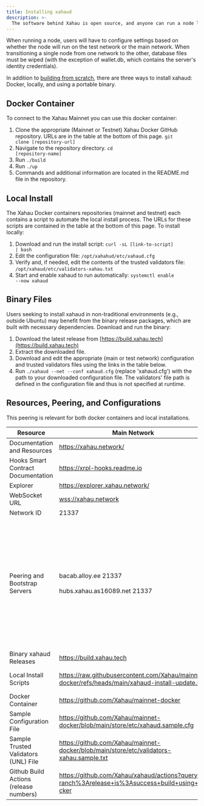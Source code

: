 ```yaml
---
title: Installing xahaud
description: >-
  The software behind Xahau is open source, and anyone can run a node locally. Users can run a Docker container, a local instance, or a binary file.
---
```

When running a node, users will have to configure settings based on whether the node will run on the test network or the main network. When transitioning a single node from one network to the other, database files must be wiped (with the exception of wallet.db, which contains the server's identity credentials).

In addition to [building from scratch](../building-xahau), there are three ways to install xahaud: Docker, locally, and using a portable binary.
## Docker Container

To connect to the Xahau Mainnet you can use this docker container:

1. Clone the appropriate (Mainnet or Testnet) Xahau Docker GitHub repository. URLs are in the table at the bottom of this page. <code>git clone [repository-url]</code>
2. Navigate to the repository directory. <code>cd [repository-name]</code>
3. Run `./build`
4. Run `./up`
5. Commands and additional information are located in the README.md file in the repository.

## Local Install
The Xahau Docker containers repositories (mainnet and testnet) each contains a script to automate the local install process. The URLs for these scripts are contained in the table at the bottom of this page. To install locally:

1. Download and run the install script: <code>curl -sL [link-to-script] | bash</code>
2. Edit the configuration file: <code>/opt/xahahud/etc/xahaud.cfg</code>
3. Verify and, if needed, edit the contents of the trusted validators file: <code>/opt/xahaud/etc/validators-xahau.txt</code>
4. Start and enable xahaud to run automatically: <code>systemctl enable --now xahaud</code>

## Binary Files
Users seeking to install xahaud in non-traditional environments (e.g., outside Ubuntu) may benefit from the binary release packages, which are built with necessary dependencies. Download and run the binary:
1. Download the latest release from [https://build.xahau.tech](https://build.xahau.tech)
2. Extract the downloaded file.
3. Download and edit the appropriate (main or test network) configuration and trusted validators files using the links in the table below.
3. Run <code>./xahaud --net --conf xahaud.cfg</code> (replace 'xahaud.cfg') with the path to your downloaded configuration file. The validators' file path is defined in the configuration file and thus is not specified at runtime.

## Resources, Peering, and Configurations
This peering is relevant for both docker containers and local installations.

<table style="width: 100%; table-layout: fixed;">
<thead><tr><th>Resource</th><th>Main Network</th><th>Test Network</th></tr></thead>
<tbody>
<tr><td>Documentation and Resources</td><td><a href="https://xahau.network/">https://xahau.network/</a></td><td>Same as Mainnet</td></tr>
<tr><td>Hooks Smart Contract Documentation</td><td><a href="https://xrpl-hooks.readme.io/">https://xrpl-hooks.readme.io</a></td><td>Same as Mainnet</td></tr>
<tr><td>Explorer</td><td><a href="https://explorer.xahau.network/">https://explorer.xahau.network/</a></td><td><a href="https://explorer.xahau-test.net/">https://explorer.xahau-test.net</a></td></tr>
<tr><td>WebSocket URL</td><td><a href="wss://xahau.network">wss://xahau.network</a></td><td><a href="https://xahau-test.net">https://xahau-test.net</a></td></tr>
<tr><td>Network ID</td><td>21337</td><td>21338</td></tr>
<tr>
<td>Peering and Bootstrap Servers</td>
<td>bacab.alloy.ee 21337<br></br>hubs.xahau.as16089.net 21337</td>
<td>79.110.60.122 21338<br></br>79.110.60.124 21338<br></br>79.110.60.125 21338<br></br>79.110.60.121 21338<br></br><br></br>2a0c:3bc0::1c74 21338<br></br>2a0c:3bc0::169d 21338<br></br>2a0c:3bc0::1aaf 21338<br></br>2a0c:3bc0::1d78 21338</td>
</tr>
<tr><td>Binary xahaud Releases</td><td><a href="https://build.xahau.tech">https://build.xahau.tech</a></td><td>Same as Mainnet</td></tr>
<tr><td>Local Install Scripts</td><td><a href="https://raw.githubusercontent.com/Xahau/mainnet-docker/refs/heads/main/xahaud-install-update.sh">https://raw.githubusercontent.com/Xahau/mainnet-docker/refs/heads/main/xahaud-install-update.sh</a></td><td><a href="https://github.com/Xahau/Xahau-Testnet-Docker/blob/main/xahaud-install-update.sh">https://github.com/Xahau/Xahau-Testnet-Docker/blob/main/xahaud-install-update.sh</a></td></tr>
<tr><td>Docker Container</td><td><a href="https://github.com/Xahau/mainnet-docker">https://github.com/Xahau/mainnet-docker</a></td><td><a href="https://github.com/Xahau/Xahau-Testnet-Docker">https://github.com/Xahau/Xahau-Testnet-Docker</a></td></tr>
<tr><td>Sample Configuration File</td><td><a href="https://github.com/Xahau/mainnet-docker/blob/main/store/etc/xahaud.sample.cfg">https://github.com/Xahau/mainnet-docker/blob/main/store/etc/xahaud.sample.cfg</a></td><td><a href="https://github.com/Xahau/Xahau-Testnet-Docker/blob/main/store/etc/xahaud.cfg">https://github.com/Xahau/Xahau-Testnet-Docker/blob/main/store/etc/xahaud.cfg</a></td></tr>
<tr><td>Sample Trusted Validators (UNL) File</td><td><a href="https://github.com/Xahau/mainnet-docker/blob/main/store/etc/validators-xahau.sample.txt">https://github.com/Xahau/mainnet-docker/blob/main/store/etc/validators-xahau.sample.txt</a></td><td><a href="https://github.com/Xahau/Xahau-Testnet-Docker/blob/main/store/etc/validators-xahau.txt">https://github.com/Xahau/Xahau-Testnet-Docker/blob/main/store/etc/validators-xahau.txt</a></td></tr>
<tr><td>Github Build Actions (release numbers)</td><td style="word-break: break-all;"><a href="https://github.com/Xahau/xahaud/actions?query=branch%3Arelease+is%3Asuccess+build+using+docker">https://github.com/Xahau/xahaud/actions?query=branch%3Arelease+is%3Asuccess+build+using+docker</a></td><td>Same as Mainnet</td></tr>
</tbody>
</table>
